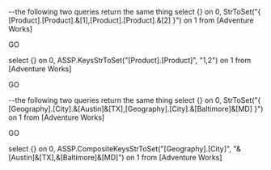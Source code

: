 --the following two queries return the same thing
select {} on 0,
StrToSet("{ [Product].[Product].&[1],[Product].[Product].&[2] }") on 1
from [Adventure Works]

GO

select {} on 0,
ASSP.KeysStrToSet("[Product].[Product]", "1,2") on 1
from [Adventure Works]


GO


--the following two queries return the same thing
select {} on 0,
StrToSet("{ [Geography].[City].&[Austin]&[TX],[Geography].[City].&[Baltimore]&[MD] }") on 1
from [Adventure Works]

GO

select {} on 0,
ASSP.CompositeKeysStrToSet("[Geography].[City]", "&[Austin]&[TX],&[Baltimore]&[MD]") on 1
from [Adventure Works]
